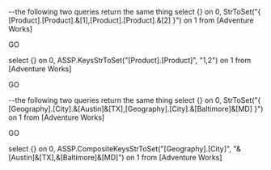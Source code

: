 --the following two queries return the same thing
select {} on 0,
StrToSet("{ [Product].[Product].&[1],[Product].[Product].&[2] }") on 1
from [Adventure Works]

GO

select {} on 0,
ASSP.KeysStrToSet("[Product].[Product]", "1,2") on 1
from [Adventure Works]


GO


--the following two queries return the same thing
select {} on 0,
StrToSet("{ [Geography].[City].&[Austin]&[TX],[Geography].[City].&[Baltimore]&[MD] }") on 1
from [Adventure Works]

GO

select {} on 0,
ASSP.CompositeKeysStrToSet("[Geography].[City]", "&[Austin]&[TX],&[Baltimore]&[MD]") on 1
from [Adventure Works]
